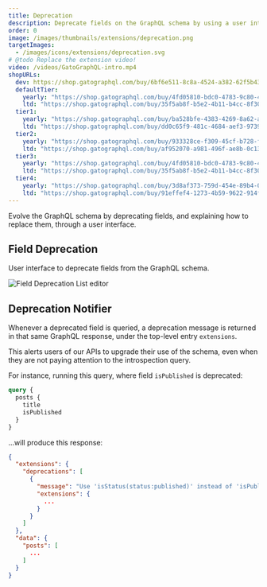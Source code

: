```yaml
---
title: Deprecation
description: Deprecate fields on the GraphQL schema by using a user interface, without the need to deploy any code.
order: 0
image: /images/thumbnails/extensions/deprecation.png
targetImages:
  - /images/icons/extensions/deprecation.svg
# @todo Replace the extension video!
video: /videos/GatoGraphQL-intro.mp4
shopURLs:
  dev: https://shop.gatographql.com/buy/6bf6e511-8c8a-4524-a382-62f5b43463b4
  defaultTier:
    yearly: "https://shop.gatographql.com/buy/4fd05810-bdc0-4783-9c80-4adfcb85d910"
    ltd: "https://shop.gatographql.com/buy/35f5ab8f-b5e2-4b11-b4cc-8f30a795ca54"
  tier1:
    yearly: "https://shop.gatographql.com/buy/ba528bfe-4383-4269-8a62-a7be7c1d239a"
    ltd: "https://shop.gatographql.com/buy/dd0c65f9-481c-4684-aef3-9739f4a15bc4"
  tier2:
    yearly: "https://shop.gatographql.com/buy/933328ce-f309-45cf-b728-fe627efa4d60"
    ltd: "https://shop.gatographql.com/buy/af952070-a981-496f-ae8b-0c133510d313"
  tier3:
    yearly: "https://shop.gatographql.com/buy/4fd05810-bdc0-4783-9c80-4adfcb85d910"
    ltd: "https://shop.gatographql.com/buy/35f5ab8f-b5e2-4b11-b4cc-8f30a795ca54"
  tier4:
    yearly: "https://shop.gatographql.com/buy/3d8af373-759d-454e-89b4-015a68bb54b6"
    ltd: "https://shop.gatographql.com/buy/91effef4-1273-4b59-9622-914fdeefa966"
---
```


Evolve the GraphQL schema by deprecating fields, and explaining how to replace them, through a user interface.

## Field Deprecation

User interface to deprecate fields from the GraphQL schema.

![Field Deprecation List editor](/assets/extensions/upstream-pro/field-deprecation-list.png "Field Deprecation List editor")

## Deprecation Notifier

Whenever a deprecated field is queried, a deprecation message is returned in that same GraphQL response, under the top-level entry `extensions`.

This alerts users of our APIs to upgrade their use of the schema, even when they are not paying attention to the introspection query.

For instance, running this query, where field `isPublished` is deprecated:

```graphql
query {
  posts {
    title
    isPublished
  }
}
```

...will produce this response:

```json
{
  "extensions": {
    "deprecations": [
      {
        "message": "Use 'isStatus(status:published)' instead of 'isPublished'",
        "extensions": {
          ...
        }
      }
    ]
  },
  "data": {
    "posts": [
      ...
    ]
  }
}
```
